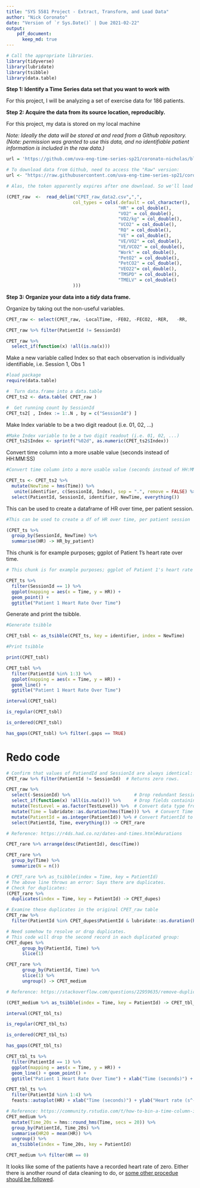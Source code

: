 ```yaml
---
title: "SYS 5581 Project - Extract, Transform, and Load Data"
author: "Nick Coronato"
date: "Version of `r Sys.Date()` | Due 2021-02-22"
output: 
    pdf_document:
      keep_md: true
---
```


```r
# Call the appropriate libraries.
library(tidyverse)
library(lubridate)
library(tsibble)
library(data.table)
```

**Step 1: Identify a Time Series data set that you want to work with**

For this project, I will be analyzing a set of exercise data for 186 patients.

**Step 2: Acquire the data from its source location, reproducibly.**

For this project, my data is stored on my local machine

*Note: Ideally the data will be stored at and read from a Github repository. (Note: permission was granted to use this data, and no identifiable patient information is included in the raw data.)*

```r
url = 'https://github.com/uva-eng-time-series-sp21/coronato-nicholas/blob/main/CPET_raw_data.csv'

# To download data from Github, need to access the "Raw" version:
url <- "https://raw.githubusercontent.com/uva-eng-time-series-sp21/coronato-nicholas/main/CPET_raw_data2.csv?token=AAWINTXAEGBKO2L3X6AQOSDAF63HK"

# Alas, the token apparently expires after one download. So we'll load the file from local copy.

(CPET_raw  <-  read_delim("CPET_raw_data2.csv",",",
                         col_types = cols(.default = col_character(),
                                          "HR" = col_double(),
                                          "VO2" = col_double(),
                                          "VO2/kg" = col_double(),
                                          "VCO2" = col_double(),
                                          "RQ" = col_double(),
                                          "VE" = col_double(),
                                          "VE/VO2" = col_double(),
                                          "VE/VCO2" = col_double(),
                                          "Work" = col_double(),
                                          "PetO2" = col_double(),
                                          "PetCO2" = col_double(),
                                          "VEO22"= col_double(),
                                          "TMSPD" = col_double(),
                                          "TMELV" = col_double()
                         )))
```

**Step 3: Organize your data into a *tidy* data frame.**

Organize by taking out the non-useful variables.

```r
CPET_raw <- select(CPET_raw, -LocalTime, -FE02, -FECO2,	-RER,	-RR,	-METS,	-Vtex,	-Vtin, -Source, -TypeUser, -Summary)

CPET_raw %>% filter(PatientId != SessionId)

CPET_raw %>% 
  select_if(function(x) !all(is.na(x)))

```

Make a new variable called Index so that each observation is individually identifiable, i.e. Session 1, Obs 1

```r

#load package
require(data.table)

#  Turn data.frame into a data.table
CPET_ts2 <- data.table( CPET_raw )

#  Get running count by SessionId
CPET_ts2[ , Index := 1:.N , by = c("SessionId") ]

```

Make Index variable to be a two digit readout (i.e. 01, 02, ...)

```r

#Make Index variable to be a two digit readout (i.e. 01, 02, ...)
CPET_ts2$Index <- sprintf("%02d", as.numeric(CPET_ts2$Index))

```

Convert time column into a more usable value (seconds instead of HH:MM:SS)

```r
#Convert time column into a more usable value (seconds instead of HH:MM:SS)

CPET_ts <- CPET_ts2 %>% 
  mutate(NewTime = hms(Time)) %>% 
   unite(identifier, c(SessionId, Index), sep = ".", remove = FALSE) %>% 
  select(PatientId, SessionId, identifier, NewTime, everything())

```

This can be used to create a dataframe of HR over time, per patient session.

```r

#This can be used to create a df of HR over time, per patient session

(CPET_ts %>%
  group_by(SessionId, NewTime) %>%
  summarise(HR) -> HR_by_patient)
```

This chunk is for example purposes; ggplot of Patient 1's heart rate over time.

```r

# This chunk is for example purposes; ggplot of Patient 1's heart rate over time.

CPET_ts %>%
  filter(SessionId == 1) %>%
  ggplot(mapping = aes(x = Time, y = HR)) +
  geom_point() +
  ggtitle("Patient 1 Heart Rate Over Time")

```

Generate and print the tsibble.

```r

#Generate tsibble

CPET_tsbl <- as_tsibble(CPET_ts, key = identifier, index = NewTime)

#Print tsibble

print(CPET_tsbl)


```
```r
CPET_tsbl %>%
  filter(PatientId %in% 1:3) %>%
  ggplot(mapping = aes(x = Time, y = HR)) +
  geom_line() +
  ggtitle("Patient 1 Heart Rate Over Time")

```
```r
interval(CPET_tsbl)

is_regular(CPET_tsbl)

is_ordered(CPET_tsbl)

has_gaps(CPET_tsbl) %>% filter(.gaps == TRUE)
```
# Redo code

```r

# Confirm that values of PatiendId and SessionId are always identical:
CPET_raw %>% filter(PatientId != SessionId)  # Returns zero rows.

CPET_raw %>%
  select(-SessionId) %>%                        # Drop redundant SessionId field
  select_if(function(x) !all(is.na(x))) %>%     # Drop fields containing only NA values
  mutate(TestLevel = as.factor(TestLevel)) %>%  # Convert data type from text to factors
  mutate(Time = lubridate::as.duration(hms(Time))) %>%  # Convert Time to duration type 
  mutate(PatientId = as.integer(PatientId)) %>% # Convert PatientId to integer type
  select(PatientId, Time, everything()) -> CPET_rare

# Reference: https://r4ds.had.co.nz/dates-and-times.html#durations 

CPET_rare %>% arrange(desc(PatientId), desc(Time))

CPET_rare %>% 
  group_by(Time) %>% 
  summarize(N = n())
```
```r
# CPET_rare %>% as_tsibble(index = Time, key = PatientId)
# The above line throws an error: Says there are duplicates.
# Check for duplicates:
(CPET_rare %>% 
  duplicates(index = Time, key = PatientId) -> CPET_dupes)

# Examine these duplicates in the original CPET_raw table
CPET_raw %>%
  filter(PatientId %in% CPET_dupes$PatientId & lubridate::as.duration(hms(Time)) %in% CPET_dupes$Time)

# Need somehow to resolve or drop duplicates. 
# This code will drop the second record in each duplicated group:
CPET_dupes %>%
      group_by(PatientId, Time) %>%
      slice(1)

CPET_rare %>%
      group_by(PatientId, Time) %>%
      slice(1) %>%
      ungroup() -> CPET_medium

# Reference: https://stackoverflow.com/questions/22959635/remove-duplicated-rows-using-dplyr
```

```r
(CPET_medium %>% as_tsibble(index = Time, key = PatientId) -> CPET_tbl_ts)
```

```r
interval(CPET_tbl_ts)

is_regular(CPET_tbl_ts)

is_ordered(CPET_tbl_ts)

has_gaps(CPET_tbl_ts) 
```

```r
CPET_tbl_ts %>%
  filter(PatientId == 1) %>%
  ggplot(mapping = aes(x = Time, y = HR)) +
  geom_line() + geom_point() +
  ggtitle("Patient 1 Heart Rate Over Time") + xlab("Time (seconds)") + ylab("Heart rate (s^-1)")
```
```r
CPET_tbl_ts %>%
  filter(PatientId %in% 1:4) %>%
  feasts::autoplot(HR) + xlab("Time (seconds)") + ylab("Heart rate (s^-1)")
```

```r
# Reference: https://community.rstudio.com/t/how-to-bin-a-time-column-in-r/44867/2
CPET_medium %>%
  mutate(Time_20s = hms::round_hms(Time, secs = 20)) %>%
  group_by(PatientId, Time_20s) %>%
  summarise(HR20 = mean(HR)) %>%
  ungroup() %>%
  as_tsibble(index = Time_20s, key = PatientId)
```

```r
CPET_medium %>% filter(HR == 0)
```
It looks like some of the patients have a recorded heart rate of zero. Either there is another round of data cleaning to do, or [some other procedue should be followed](https://www.youtube.com/watch?v=QcbR1J_4ICg).

